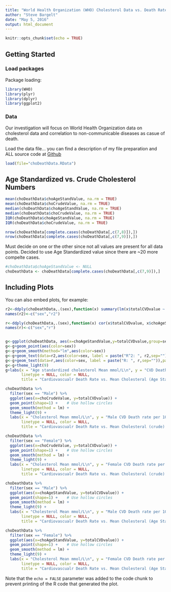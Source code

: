 ```yaml
---
title: "World Health Organization (WHO) Cholesterol Data vs. Death Rates"
author: "Steve Bargelt"
date: "May 5, 2016"
output: html_document
---
```


```r
knitr::opts_chunk$set(echo = TRUE)
```

## Getting Started

### Load packages

Package loading:
```r
library(WHO)
library(plyr)
library(dplyr)
library(ggplot2)
```

### Data

Our investigation will focus on World Health Organization data on cholesterol data and correlation to non-communicable diseases as casue of death. 

Load the data file... you can find a description of my file preparation and ALL source code at [Github](https://github.com/stevebargelt/WHO-Data "WHO Cholesterol Data")

```r

load(file="choDeathData.RData")

```

## Age Standardized vs. Crude Cholesterol Numbers
```r
mean(choDeathData$choAgeStandValue, na.rm = TRUE)
mean(choDeathData$choCrudeValue, na.rm = TRUE)
median(choDeathData$choAgeStandValue, na.rm = TRUE)
median(choDeathData$choCrudeValue, na.rm = TRUE)
IQR(choDeathData$choAgeStandValue, na.rm = TRUE)
IQR(choDeathData$choCrudeValue, na.rm = TRUE)

nrow(choDeathData[complete.cases(choDeathData[,c(7,8)]),])
nrow(choDeathData[complete.cases(choDeathData[,c(7,9)]),])
```

Must decide on one or the other since not all values are present for all data points. Decided to use Age Standardized value since there are ~20 more compelte cases.

```r
#choDeathData$choAgeStandValue <- NULL
choDeathData <- choDeathData[complete.cases(choDeathData[,c(7,9)]),]

```

## Including Plots

You can also embed plots, for example:

```r

r2<-ddply(choDeathData,.(sex),function(x) summary(lm(x$totalCVDvalue ~ x$choAgeStandValue))$r.squared)
names(r2)<-c("sex","r2")

r<-ddply(choDeathData,.(sex),function(x) cor(x$totalCVDvalue, x$choAgeStandValue, , method="pearson"))
names(r)<-c("sex","r")


g<-ggplot(choDeathData, aes(x=choAgeStandValue,y=totalCVDvalue,group=sex))
g<-g+geom_point(aes(color=sex))
g<-g+geom_smooth(method="lm",aes(color=sex))
g<-g+geom_text(data=r2,aes(color=sex, label = paste("R^2: ", r2,sep="")),parse=T,x=5.5,y=c(800,750), show.legend=TRUE)
g<-g+geom_text(data=r,aes(color=sex, label = paste("R: ", r,sep="")),parse=T,x=5.5,y=c(700,650), show.legend=TRUE)
g<-g+theme_light(9)
g+labs(x = "Age standardized cholesterol Mean mmol/L\n", y = "CVD Death rate per 100,000", 
       linetype = NULL, color = NULL,
       title = "Cardiovascualr Death Rate vs. Mean Cholesteral (Age Standardized) (by region)\n")

choDeathData %>% 
  filter(sex == "Male") %>% 
  ggplot(aes(x=choCrudeValue, y=totalCVDvalue)) +
  geom_point(shape=1) +    # Use hollow circles
  geom_smooth(method = lm) +
  theme_light(9) +
  labs(x = "Cholesterol Mean mmol/L\n", y = "Male CVD Death rate per 100,000", 
       linetype = NULL, color = NULL,
       title = "Cardiovascualr Death Rate vs. Mean Cholesteral (crude) (by region)\n")

```

```r
choDeathData %>% 
  filter(sex == "Female") %>% 
  ggplot(aes(x=choCrudeValue, y=totalCVDvalue)) +
  geom_point(shape=1) +    # Use hollow circles
  geom_smooth(method = lm) +
  theme_light(9) +
  labs(x = "Cholesterol Mean mmol/L\n", y = "Female CVD Death rate per 100,000", 
       linetype = NULL, color = NULL,
       title = "Cardiovascualr Death Rate vs. Mean Cholesteral (crude) (by region)\n")

```

```r
choDeathData %>% 
  filter(sex == "Male") %>% 
  ggplot(aes(x=choAgeStandValue, y=totalCVDvalue)) +
  geom_point(shape=1) +    # Use hollow circles
  geom_smooth(method = lm) +
  theme_light(9) +
  labs(x = "Cholesterol Mean mmol/L\n", y = "Male CVD Death rate per 100,000", 
       linetype = NULL, color = NULL,
       title = "Cardiovascualr Death Rate vs. Mean Cholesteral (Age Standardized) (by region)\n")

```

```r
choDeathData %>% 
  filter(sex == "Female") %>% 
  ggplot(aes(x=choAgeStandValue, y=totalCVDvalue)) +
  geom_point(shape=1) +    # Use hollow circles
  geom_smooth(method = lm) +
  theme_light(9) +
  labs(x = "Cholesterol Mean mmol/L\n", y = "Female CVD Death rate per 100,000", 
       linetype = NULL, color = NULL,
       title = "Cardiovascualr Death Rate vs. Mean Cholesteral (Age Standardized) (by region)\n")

```

Note that the `echo = FALSE` parameter was added to the code chunk to prevent printing of the R code that generated the plot.
